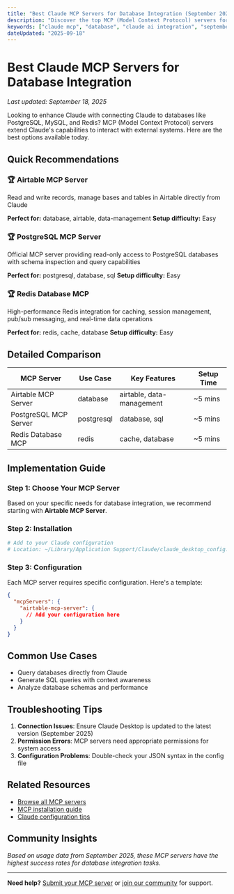 ```yaml
---
title: "Best Claude MCP Servers for Database Integration (September 2025)"
description: "Discover the top MCP (Model Context Protocol) servers for connecting Claude to databases like PostgreSQL, MySQL, and Redis. Complete setup guides and real-world examples."
keywords: ["claude mcp", "database", "claude ai integration", "september 2025"]
dateUpdated: "2025-09-18"
---
```


# Best Claude MCP Servers for Database Integration

*Last updated: September 18, 2025*

Looking to enhance Claude with connecting Claude to databases like PostgreSQL, MySQL, and Redis? MCP (Model Context Protocol) servers extend Claude's capabilities to interact with external systems. Here are the best options available today.

## Quick Recommendations


### 🏆 Airtable MCP Server
Read and write records, manage bases and tables in Airtable directly from Claude

**Perfect for:** database, airtable, data-management
**Setup difficulty:** Easy


### 🏆 PostgreSQL MCP Server
Official MCP server providing read-only access to PostgreSQL databases with schema inspection and query capabilities

**Perfect for:** postgresql, database, sql
**Setup difficulty:** Easy


### 🏆 Redis Database MCP
High-performance Redis integration for caching, session management, pub/sub messaging, and real-time data operations

**Perfect for:** redis, cache, database
**Setup difficulty:** Easy


## Detailed Comparison

| MCP Server | Use Case | Key Features | Setup Time |
|------------|----------|--------------|------------|
| Airtable MCP Server | database | airtable, data-management | ~5 mins |
| PostgreSQL MCP Server | postgresql | database, sql | ~5 mins |
| Redis Database MCP | redis | cache, database | ~5 mins |

## Implementation Guide

### Step 1: Choose Your MCP Server

Based on your specific needs for database integration, we recommend starting with **Airtable MCP Server**.

### Step 2: Installation

```bash
# Add to your Claude configuration
# Location: ~/Library/Application Support/Claude/claude_desktop_config.json
```

### Step 3: Configuration

Each MCP server requires specific configuration. Here's a template:

```json
{
  "mcpServers": {
    "airtable-mcp-server": {
      // Add your configuration here
    }
  }
}
```

## Common Use Cases

- Query databases directly from Claude
- Generate SQL queries with context awareness
- Analyze database schemas and performance

## Troubleshooting Tips

1. **Connection Issues**: Ensure Claude Desktop is updated to the latest version (September 2025)
2. **Permission Errors**: MCP servers need appropriate permissions for system access
3. **Configuration Problems**: Double-check your JSON syntax in the config file

## Related Resources

- [Browse all MCP servers](/mcp)
- [MCP installation guide](/tutorials/mcp-setup)
- [Claude configuration tips](/tutorials/claude-config)

## Community Insights

*Based on usage data from September 2025, these MCP servers have the highest success rates for database integration tasks.*

---

**Need help?** [Submit your MCP server](/submit) or [join our community](/community) for support.
